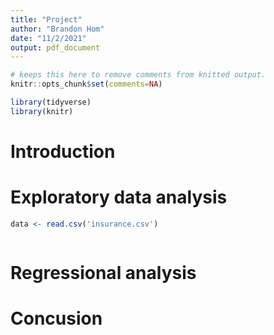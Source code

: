 ```yaml
---
title: "Project"
author: "Brandon Hom"
date: "11/2/2021"
output: pdf_document
---
```


```r
# keeps this here to remove comments from knitted output. 
knitr::opts_chunk$set(comments=NA)
```
```r
library(tidyverse)
library(knitr)
```

# Introduction 

# Exploratory data analysis
```r
data <- read.csv('insurance.csv')
```
```r

```





# Regressional analysis 

# Concusion 